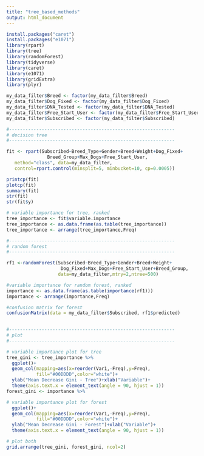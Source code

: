```yaml
---
title: "tree_based_methods"
output: html_document
---
```


```r

install.packages("caret")
install.packages("e1071")
library(rpart)
library(tree)
library(randomForest)
library(tidyverse)
library(caret)
library(e1071)
library(gridExtra)
library(plyr)

my_data_filter$Breed <- factor(my_data_filter$Breed)
my_data_filter$Dog_Fixed <- factor(my_data_filter$Dog_Fixed)
my_data_filter$DNA_Tested <- factor(my_data_filter$DNA_Tested)
my_data_filter$Free_Start_User <- factor(my_data_filter$Free_Start_User)
my_data_filter$Subscribed <- factor(my_data_filter$Subscribed)

#-------------------------------------------------------------
# decision tree
#-------------------------------------------------------------

fit <- rpart(Subscribed~Breed_Type+Gender+Breed+Weight+Dog_Fixed+
               Breed_Group+Max_Dogs+Free_Start_User,
   method="class", data=my_data_filter,
   control=rpart.control(minsplit=5, minbucket=10, cp=0.0005))

printcp(fit)
plotcp(fit)
summary(fit)
str(fit)
str(fit$y)

# variable importance for tree, ranked
tree_importance <- fit$variable.importance
tree_importance <- as.data.frame(as.table(tree_importance))
tree_importance <- arrange(tree_importance,Freq)

#-------------------------------------------------------------
# random forest
#-------------------------------------------------------------

rf1 <-randomForest(Subscribed~Breed_Type+Gender+Breed+Weight+
                    Dog_Fixed+Max_Dogs+Free_Start_User+Breed_Group,
                   data=my_data_filter,mtry=2,ntree=500)

#variable importance for random forest, ranked
importance <- as.data.frame(as.table(importance(rf1)))
importance <- arrange(importance,Freq)

#confusion matrix for forest
confusionMatrix(data = my_data_filter$Subscribed, rf1$predicted)

  
#-------------------------------------------------------------
# plot
#-------------------------------------------------------------

# variable importance plot for tree
tree_gini <- tree_importance %>%
  ggplot()+
  geom_col(mapping=aes(x=reorder(Var1,-Freq),y=Freq),
           fill="#00DDDD",color="white")+
  ylab("Mean Decrease Gini - Tree")+xlab("Variable")+
  theme(axis.text.x = element_text(angle = 90, hjust = 1))
forest_gini <- importance %>%

# variable importance plot for forest
  ggplot()+
  geom_col(mapping=aes(x=reorder(Var1,-Freq),y=Freq),
           fill="#00DDDD",color="white")+
  ylab("Mean Decrease Gini - Forest")+xlab("Variable")+
  theme(axis.text.x = element_text(angle = 90, hjust = 1))

# plot both
grid.arrange(tree_gini, forest_gini, ncol=2)

```
